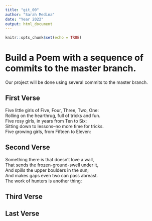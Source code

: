 ```yaml
---
title: "git_00"
author: "Sarah Medina"
date: "Year 2022"
output: html_document
---
```


```r
knitr::opts_chunk$set(echo = TRUE)
```
# Build a Poem with a sequence of commits to the master branch.
Our project will be done using several commits to the master branch.
<!-- Do not modify or change any text in "!--" bracketed areas such as this --- these are instructions to
you, if you change any of this the git program will notice it and compromise your git merging strategy !-->

## First Verse 
<!--Put the first five lines of a poem by Lewis Carrol in this section!-->

Five little girls of Five, Four, Three, Two, One:  
Rolling on the hearthrug, full of tricks and fun.  
Five rosy girls, in years from Ten to Six:  
Sitting down to lessons--no more time for tricks.  
Five growing girls, from Fifteen to Eleven:  






## Second Verse
<!--Put the first five lines of a poem by Robert Frost here!-->

Something there is that doesn't love a wall,  
That sends the frozen-ground-swell under it,  
And spills the upper boulders in the sun;  
And makes gaps even two can pass abreast.  
The work of hunters is another thing:  



## Third Verse
<!--Put the first two verses of The Walrus and the Carpenter here!-->

## Last Verse
<!--Put a short poem of your choice 8-20 lines,here!-->
